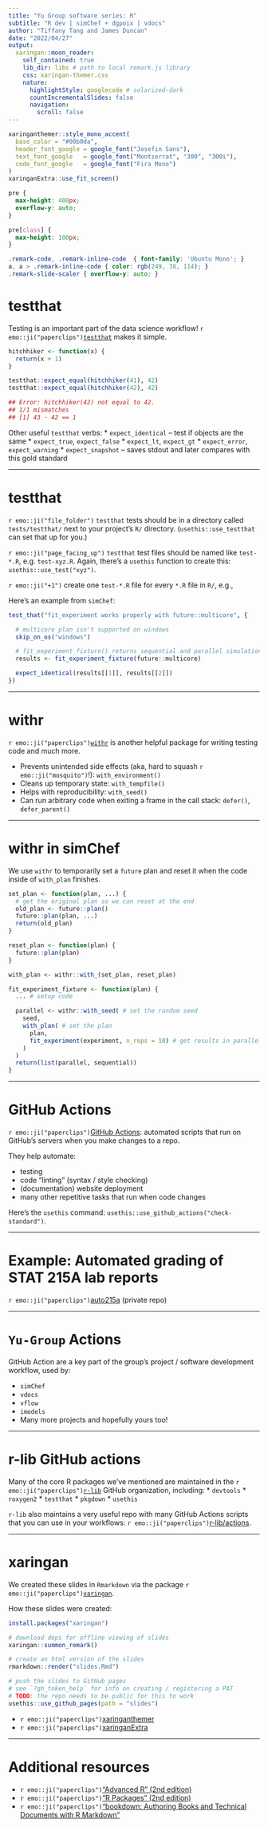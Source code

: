 ```yaml
---
title: "Yu Group software series: R"
subtitle: "R dev | simChef + dgpoix | vdocs"
author: "Tiffany Tang and James Duncan"
date: "2022/04/27"
output:
  xaringan::moon_reader:
    self_contained: true
    lib_dir: libs # path to local remark.js library
    css: xaringan-themer.css
    nature:
      highlightStyle: googlecode # solarized-dark
      countIncrementalSlides: false
      navigation:
        scroll: false
---
```


```r
xaringanthemer::style_mono_accent(
  base_color = "#00b0da",
  header_font_google = google_font("Josefin Sans"),
  text_font_google   = google_font("Montserrat", "300", "300i"),
  code_font_google   = google_font("Fira Mono")
)
xaringanExtra::use_fit_screen()
```

```css
pre {
  max-height: 400px;
  overflow-y: auto;
}

pre[class] {
  max-height: 100px;
}

.remark-code, .remark-inline-code  { font-family: 'Ubuntu Mono'; }
a, a > .remark-inline-code { color: rgb(249, 38, 114); }
.remark-slide-scaler { overflow-y: auto; }
```

# testthat

Testing is an important part of the data science workflow!
`r emo::ji("paperclips")`[`testthat`](https://testthat.r-lib.org/)  makes it simple.

```r
hitchhiker <- function(x) {
  return(x + 1)
}

testthat::expect_equal(hitchhiker(41), 42)
testthat::expect_equal(hitchhiker(42), 42)

## Error: hitchhiker(42) not equal to 42.
## 1/1 mismatches
## [1] 43 - 42 == 1
```
Other useful `testthat` verbs:
* `expect_identical` -- test if objects are the same
* `expect_true`, `expect_false`
* `expect_lt`, `expect_gt`
* `expect_error`, `expect_warning`
* `expect_snapshot` -- saves stdout and later compares with this gold standard

---

# testthat

`r emo::ji("file_folder")` `testthat` tests should be in a directory called `tests/testthat/` next to your
project's `R/` directory. (`usethis::use_testthat` can set that up for you.) 

`r emo::ji("page_facing_up")` `testthat` test files should be named like `test-*.R`, e.g. `test-xyz.R`. Again,
there's a `usethis` function to create this: `usethis::use_test("xyz")`.

`r emo::ji("+1")` create one `test-*.R` file for every `*.R` file in `R/`, e.g.,

Here's an example from `simChef`:
```r
test_that("fit_experiment works properly with future::multicore", {

  # multicore plan isn't supported on windows
  skip_on_os("windows")

  # fit_experiment_fixture() returns sequential and parallel simulation results
  results <- fit_experiment_fixture(future::multicore)

  expect_identical(results[[1]], results[[2]])
})
```

---

# withr

`r emo::ji("paperclips")`[`withr`](https://withr.r-lib.org/index.html) is another helpful package for
writing testing code and much more.

* Prevents unintended side effects (aka, hard to squash `r emo::ji("mosquito")`!): `with_environment()`
* Cleans up temporary state: `with_tempfile()`
* Helps with reproducibility: `with_seed()`
* Can run arbitrary code when exiting a frame in the call stack: `defer()`, `defer_parent()`

---

# withr in simChef

We use `withr` to temporarily set a `future` plan and reset it when the code
inside of `with_plan` finishes.

```r
set_plan <- function(plan, ...) {
  # get the original plan so we can reset at the end
  old_plan <- future::plan()
  future::plan(plan, ...)
  return(old_plan)
}

reset_plan <- function(plan) {
  future::plan(plan)
}

with_plan <- withr::with_(set_plan, reset_plan)

fit_experiment_fixture <- function(plan) {
  ... # setup code

  parallel <- withr::with_seed( # set the random seed
    seed,
    with_plan( # set the plan
      plan,
      fit_experiment(experiment, n_reps = 10) # get results in parallel
    )
  )
  return(list(parallel, sequential))
}
```

---

# GitHub Actions

 `r emo::ji("paperclips")`[GitHub Actions](https://docs.github.com/en/actions): automated scripts that run
on GitHub's servers when you make changes to a repo.

They help automate:

* testing
* code "linting" (syntax / style checking)
* (documentation) website deployment
* many other repetitive tasks that run when code changes

Here's the `usethis` command: `usethis::use_github_actions("check-standard")`.

---

# Example: Automated grading of STAT 215A lab reports

`r emo::ji("paperclips")`[auto215a](https://github.com/Yu-Group/auto215a/) (private repo)



---

# `Yu-Group` Actions

GitHub Action are a key part of the group's project / software development
workflow, used by:

* `simChef`
* `vdocs`
* `vflow`
* `imodels`
* Many more projects and hopefully yours too!

---

# r-lib GitHub actions

Many of the core R packages we've mentioned are maintained in the
`r emo::ji("paperclips")`[`r-lib`](https://github.com/r-lib) GitHub organization, including:
* `devtools`
* `roxygen2`
* `testthat`
* `pkgdown`
* `usethis`

`r-lib` also maintains a very useful repo with many GitHub Actions scripts that
you can use in your workflows: `r emo::ji("paperclips")`[r-lib/actions](https://github.com/r-lib/actions).

---

# xaringan

We created these slides in `Rmarkdown` via the package `r
emo::ji("paperclips")`[`xaringan`](https://bookdown.org/yihui/rmarkdown/xaringan.html).

How these slides were created:

```r
install.packages("xaringan")

# download deps for offline viewing of slides
xaringan::summon_remark()

# create an html version of the slides
rmarkdown::render("slides.Rmd")

# push the slides to GitHub pages
# see `?gh_token_help` for info on creating / registering a PAT
# TODO: the repo needs to be public for this to work
usethis::use_github_pages(path = "slides")
```
* `r emo::ji("paperclips")`[xaringanthemer](https://pkg.garrickadenbuie.com/xaringanthemer)
* `r emo::ji("paperclips")`[xaringanExtra](https://pkg.garrickadenbuie.com/xaringanExtra)

---

# Additional resources

* `r emo::ji("paperclips")`["Advanced R" (2nd edition)](https://adv-r.hadley.nz)
* `r emo::ji("paperclips")`["R Packages" (2nd edition)](https://r-pkgs.org/)
* `r emo::ji("paperclips")`["bookdown: Authoring Books and Technical Documents with R Markdown"](https://bookdown.org/yihui/bookdown/)
